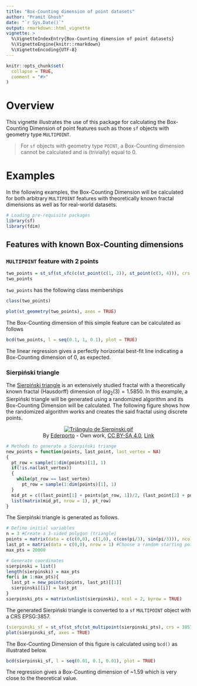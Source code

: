 ```yaml
---
title: "Box-Counting dimension of point datasets"
author: "Pramit Ghosh"
date: "`r Sys.Date()`"
output: rmarkdown::html_vignette
vignette: >
  %\VignetteIndexEntry{Box-Counting dimension of point datasets}
  %\VignetteEngine{knitr::rmarkdown}
  %\VignetteEncoding{UTF-8}
---
```


```r
knitr::opts_chunk$set(
  collapse = TRUE,
  comment = "#>"
)
```

# Overview

This vignette illustrates the use of this package for calculating the Box-Counting Dimension of point features such as those `sf` objects with geometry type `MULTIPOINT`.

> For `sf` objects with geometry type `POINT`, a Box-Counting dimension cannot be calculated and is (trivially) equal to 0.

# Examples

In the following examples, the Box-Counting Dimension will be calculated for both arbitrary `MULTIPOINT` features with theoretically known fractal dimensions as well as for real-world datasets.

```r
# Loading pre-requisite packages
library(sf)
library(fdim)
```

## Features with known Box-Counting dimensions

### `MULTIPOINT` feature with 2 points

```r
two_points = st_sf(st_sfc(c(st_point(c(1, 2)), st_point(c(3, 4))), crs = 3857))
two_points
```
`two_points` has the following class memberships
```r
class(two_points)
```

```r
plot(st_geometry(two_points), axes = TRUE)
```

The Box-Counting dimension of this simple feature can be calculated as follows
```r
bcd(two_points, l = seq(0.1, 1, 0.1), plot = TRUE)
```
The linear regression gives a perfectly horizontal best-fit line indicating a Box-Counting dimension of 0, as expected.

### Sierpiński triangle

The [Sierpiński triangle](https://en.wikipedia.org/wiki/Sierpi%C5%84ski_triangle) is an extensively studied fractal with a theoretically known fractal (Hausdorff) dimension of $log_2(3) = 1.5850$. In this example, a Sierpiński triangle will be generated using a randomized algorithm and its Box-Counting Dimension will be calculated. The following figure shows how the randomized algorithm works and creates the said fractal using discrete points.


<p align = "center"><a href="https://commons.wikimedia.org/wiki/File:Tri%C3%A2ngulo_de_Sierpinski.gif#/media/File:Triângulo_de_Sierpinski.gif"><img src="https://upload.wikimedia.org/wikipedia/commons/b/b8/Tri%C3%A2ngulo_de_Sierpinski.gif" alt="Triângulo de Sierpinski.gif"></a><br>By <a href="//commons.wikimedia.org/wiki/User:Ederporto" title="User:Ederporto">Ederporto</a> - <span class="int-own-work" lang="en">Own work</span>, <a href="https://creativecommons.org/licenses/by-sa/4.0" title="Creative Commons Attribution-Share Alike 4.0">CC BY-SA 4.0</a>, <a href="https://commons.wikimedia.org/w/index.php?curid=55331819">Link</a></p>


```r
# Methods to generate a Sierpiński triange
new_points = function(points, last_point, last_vertex = NA)
{
  pt_row = sample(1:dim(points)[1], 1)
  if(!is.na(last_vertex))
  {
    while(pt_row == last_vertex)
      pt_row = sample(1:dim(points)[1], 1)
  }
  mid_pt = c((last_point[1] + points[pt_row, 1])/2, (last_point[2] + points[pt_row, 2])/2)
  list(matrix(mid_pt, nrow = 1), pt_row)
}
```
The Sierpiński triangle is generated as follows.
```r
# Define initial variables
n = 3 #Create a 3-sided polygon (triangle)
points = matrix(data = c(c(0,0), c(1,0), c(cos(pi/3), sin(pi/3))), ncol = 2, byrow = TRUE, dimnames = list(LETTERS[1:n], c("x", "y"))) #Define vertices of triangle
last_pt = matrix(data = c(0,0), nrow = 1) #Choose a random starting point
max_pts = 20000

# Generate coordinates
sierpinski = list()
length(sierpinski) = max_pts
for(i in 1:max_pts){
  last_pt = new_points(points, last_pt)[[1]]
  sierpinski[[i]] = last_pt
}
sierpinski_pts = matrix(unlist(sierpinski), ncol = 2, byrow = TRUE)
```
The generated Sierpiński triangle is converted to a `sf` `MULTIPOINT` object with a CRS EPSG:3857.
```r
(sierpinski_sf = st_sf(st_sfc(st_multipoint(sierpinski_pts), crs = 3857)))
plot(sierpinski_sf, axes = TRUE)

```
The Box-Counting Dimension of this figure is calculated using `bcd()` as illustrated below.
```r
bcd(sierpinski_sf, l = seq(0.01, 0.1, 0.01), plot = TRUE)
```
The regression gives a Box-Counting dimension of ~1.59 which is very close to the theoretical value.